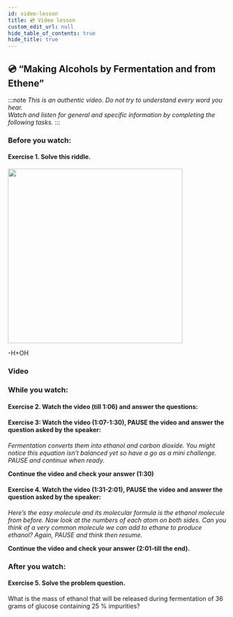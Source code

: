 ```yaml
---
id: video-lesson
title: 💿 Video lesson
custom_edit_url: null
hide_table_of_contents: true
hide_title: true
---
```



## 💿 “Making Alcohols by Fermentation and from Ethene”

:::note
_This is an authentic video. Do not try to understand every word you hear._  
_Watch and listen for general and specific information by completing the following tasks._
:::

### Before you watch:

#### Exercise 1. Solve this riddle.

<img src={riddle} width="400" />

<p style={{ marginLeft: "11rem" }}>-H+OH</p>

### Video

<Player url="https://youtu.be/vWBf9s56H7E" />

### While you watch:

#### Exercise 2. Watch the video (till 1:06) and answer the questions:

<Frame src="https://learningapps.org/watch?v=pqwosru9521" height="440px" />

#### Exercise 3: Watch the video (1:07-1:30), PAUSE the video and answer the question asked by the speaker:

_Fermentation converts them into ethanol and carbon dioxide. You might notice this equation isn’t balanced yet so have a go as a mini challenge. PAUSE and continue when ready._

**Continue the video and check your answer (1:30)**

#### Exercise 4. Watch the video (1:31-2:01), PAUSE the video and answer the question asked by the speaker:

_Here’s the easy molecule and its molecular formula is the ethanol molecule from before. Now look at the numbers of each atom on both sides. Can you think of a very common molecule we can add to ethane to produce ethanol? Again, PAUSE and think then resume._

**Continue the video and check your answer (2:01-till the end).**

### After you watch:

#### Exercise 5. Solve the problem question.

What is the mass of ethanol that will be released during fermentation of 36 grams of glucose containing 25 % impurities?

